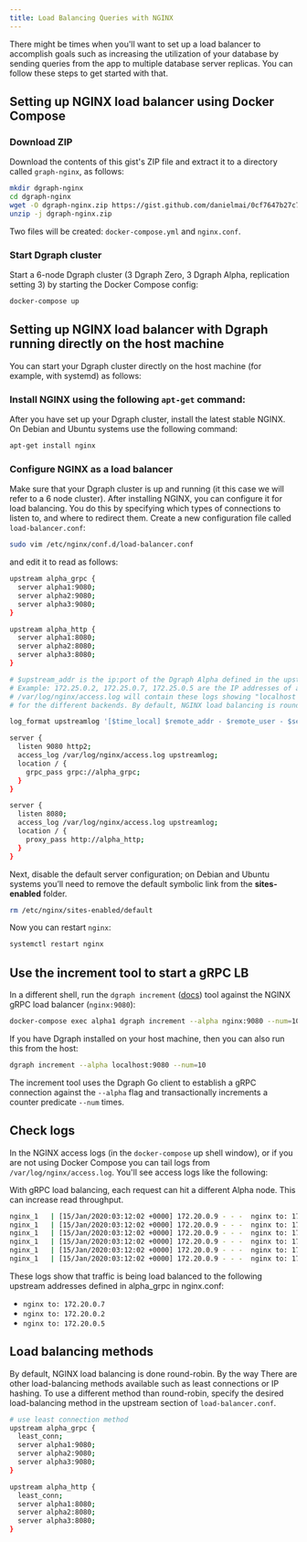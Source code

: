 ```yaml
---
title: Load Balancing Queries with NGINX
---
```


There might be times when you'll want to set up a load balancer to accomplish
goals such as increasing the utilization of your database by sending queries
from the app to multiple database server replicas. You can follow these steps to
get started with that.

## Setting up NGINX load balancer using Docker Compose

### Download ZIP

Download the contents of this gist's ZIP file and extract it to a directory
called `graph-nginx`, as follows:

```sh
mkdir dgraph-nginx
cd dgraph-nginx
wget -O dgraph-nginx.zip https://gist.github.com/danielmai/0cf7647b27c7626ad8944c4245a9981e/archive/5a2f1a49ca2f77bc39981749e4783e3443eb3ad9.zip
unzip -j dgraph-nginx.zip
```

Two files will be created: `docker-compose.yml` and `nginx.conf`.

### Start Dgraph cluster

Start a 6-node Dgraph cluster (3 Dgraph Zero, 3 Dgraph Alpha, replication
setting 3) by starting the Docker Compose config:

```sh
docker-compose up
```

## Setting up NGINX load balancer with Dgraph running directly on the host machine

You can start your Dgraph cluster directly on the host machine (for example,
with systemd) as follows:

### Install NGINX using the following `apt-get` command:

After you have set up your Dgraph cluster, install the latest stable NGINX. On
Debian and Ubuntu systems use the following command:

```sh
apt-get install nginx
```

### Configure NGINX as a load balancer

Make sure that your Dgraph cluster is up and running (it this case we will refer
to a 6 node cluster). After installing NGINX, you can configure it for load
balancing. You do this by specifying which types of connections to listen to,
and where to redirect them. Create a new configuration file called
`load-balancer.conf`:

```sh
sudo vim /etc/nginx/conf.d/load-balancer.conf
```

and edit it to read as follows:

```sh
upstream alpha_grpc {
  server alpha1:9080;
  server alpha2:9080;
  server alpha3:9080;
}

upstream alpha_http {
  server alpha1:8080;
  server alpha2:8080;
  server alpha3:8080;
}

# $upstream_addr is the ip:port of the Dgraph Alpha defined in the upstream
# Example: 172.25.0.2, 172.25.0.7, 172.25.0.5 are the IP addresses of alpha1, alpha2, and alpha3
# /var/log/nginx/access.log will contain these logs showing "localhost to <upstream address>"
# for the different backends. By default, NGINX load balancing is round robin.

log_format upstreamlog '[$time_local] $remote_addr - $remote_user - $server_name $host to: $upstream_addr: $request $status upstream_response_time $upstream_response_time msec $msec request_time $request_time';

server {
  listen 9080 http2;
  access_log /var/log/nginx/access.log upstreamlog;
  location / {
    grpc_pass grpc://alpha_grpc;
  }
}

server {
  listen 8080;
  access_log /var/log/nginx/access.log upstreamlog;
  location / {
    proxy_pass http://alpha_http;
  }
}
```

Next, disable the default server configuration; on Debian and Ubuntu systems
you’ll need to remove the default symbolic link from the **sites-enabled**
folder.

```sh
rm /etc/nginx/sites-enabled/default
```

Now you can restart `nginx`:

```sh
systemctl restart nginx
```

## Use the increment tool to start a gRPC LB

In a different shell, run the `dgraph increment`
([docs](./howto/using-increment-tool)) tool against the NGINX gRPC load balancer
(`nginx:9080`):

```sh
docker-compose exec alpha1 dgraph increment --alpha nginx:9080 --num=10
```

If you have Dgraph installed on your host machine, then you can also run this
from the host:

```sh
dgraph increment --alpha localhost:9080 --num=10
```

The increment tool uses the Dgraph Go client to establish a gRPC connection
against the `--alpha` flag and transactionally increments a counter predicate
`--num` times.

## Check logs

In the NGINX access logs (in the `docker-compose` up shell window), or if you
are not using Docker Compose you can tail logs from `/var/log/nginx/access.log`.
You'll see access logs like the following:

<Note>
  With gRPC load balancing, each request can hit a different Alpha node. This
  can increase read throughput.
</Note>

```sh
nginx_1   | [15/Jan/2020:03:12:02 +0000] 172.20.0.9 - - -  nginx to: 172.20.0.7:9080: POST /api.Dgraph/Query HTTP/2.0 200 upstream_response_time 0.008 msec 1579057922.135 request_time 0.009
nginx_1   | [15/Jan/2020:03:12:02 +0000] 172.20.0.9 - - -  nginx to: 172.20.0.2:9080: POST /api.Dgraph/Query HTTP/2.0 200 upstream_response_time 0.012 msec 1579057922.149 request_time 0.013
nginx_1   | [15/Jan/2020:03:12:02 +0000] 172.20.0.9 - - -  nginx to: 172.20.0.5:9080: POST /api.Dgraph/Query HTTP/2.0 200 upstream_response_time 0.008 msec 1579057922.162 request_time 0.012
nginx_1   | [15/Jan/2020:03:12:02 +0000] 172.20.0.9 - - -  nginx to: 172.20.0.7:9080: POST /api.Dgraph/Query HTTP/2.0 200 upstream_response_time 0.012 msec 1579057922.176 request_time 0.013
nginx_1   | [15/Jan/2020:03:12:02 +0000] 172.20.0.9 - - -  nginx to: 172.20.0.2:9080: POST /api.Dgraph/Query HTTP/2.0 200 upstream_response_time 0.012 msec 1579057922.188 request_time 0.011
nginx_1   | [15/Jan/2020:03:12:02 +0000] 172.20.0.9 - - -  nginx to: 172.20.0.5:9080: POST /api.Dgraph/Query HTTP/2.0 200 upstream_response_time 0.016 msec 1579057922.202 request_time 0.013
```

These logs show that traffic is being load balanced to the following upstream
addresses defined in alpha_grpc in nginx.conf:

- `nginx to: 172.20.0.7`
- `nginx to: 172.20.0.2`
- `nginx to: 172.20.0.5`

## Load balancing methods

By default, NGINX load balancing is done round-robin. By the way There are other
load-balancing methods available such as least connections or IP hashing. To use
a different method than round-robin, specify the desired load-balancing method
in the upstream section of `load-balancer.conf`.

```sh
# use least connection method
upstream alpha_grpc {
  least_conn;
  server alpha1:9080;
  server alpha2:9080;
  server alpha3:9080;
}

upstream alpha_http {
  least_conn;
  server alpha1:8080;
  server alpha2:8080;
  server alpha3:8080;
}
```
